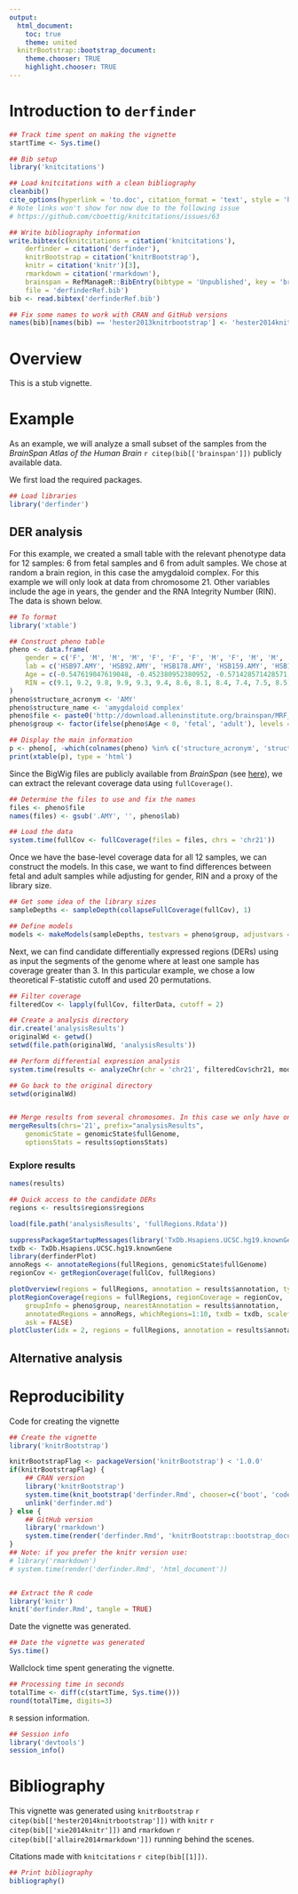 ```yaml
---
output:
  html_document:
    toc: true
    theme: united
  knitrBootstrap::bootstrap_document:
    theme.chooser: TRUE
    highlight.chooser: TRUE
---
```


<!--
%\VignetteEngine{knitr::rmarkdown}
%\VignetteIndexEntry{Introduction to derfinder}
-->

Introduction to `derfinder`
===========================

```r
## Track time spent on making the vignette
startTime <- Sys.time()

## Bib setup
library('knitcitations')

## Load knitcitations with a clean bibliography
cleanbib()
cite_options(hyperlink = 'to.doc', citation_format = 'text', style = 'html')
# Note links won't show for now due to the following issue
# https://github.com/cboettig/knitcitations/issues/63

## Write bibliography information
write.bibtex(c(knitcitations = citation('knitcitations'),
    derfinder = citation('derfinder'), 
    knitrBootstrap = citation('knitrBootstrap'), 
    knitr = citation('knitr')[3],
    rmarkdown = citation('rmarkdown'),
    brainspan = RefManageR::BibEntry(bibtype = 'Unpublished', key = 'brainspan', title = 'Atlas of the Developing Human Brain [Internet]. Funded by ARRA Awards 1RC2MH089921-01, 1RC2MH090047-01, and 1RC2MH089929-01.', author = 'BrainSpan', year = 2011, url = 'http://developinghumanbrain.org')),
    file = 'derfinderRef.bib')
bib <- read.bibtex('derfinderRef.bib')

## Fix some names to work with CRAN and GitHub versions
names(bib)[names(bib) == 'hester2013knitrbootstrap'] <- 'hester2014knitrbootstrap'
```


# Overview

This is a stub vignette.


# Example


As an example, we will analyze a small subset of the samples from the _BrainSpan Atlas of the Human Brain_ `r citep(bib[['brainspan']])` publicly available data. 

We first load the required packages.

```r
## Load libraries
library('derfinder')
```


## DER analysis

For this example, we created a small table with the relevant phenotype data for 12 samples: 6 from fetal samples and 6 from adult samples. We chose at random a brain region, in this case the amygdaloid complex. For this example we will only look at data from chromosome 21. Other variables include the age in years, the gender and the RNA Integrity Number (RIN). The data is shown below.

```r
## To format
library('xtable')

## Construct pheno table
pheno <- data.frame(
    gender = c('F', 'M', 'M', 'M', 'F', 'F', 'F', 'M', 'F', 'M', 'M', 'F'),
    lab = c('HSB97.AMY', 'HSB92.AMY', 'HSB178.AMY', 'HSB159.AMY', 'HSB153.AMY', 'HSB113.AMY', 'HSB130.AMY', 'HSB136.AMY', 'HSB126.AMY', 'HSB145.AMY', 'HSB123.AMY', 'HSB135.AMY'),
    Age = c(-0.547619047619048, -0.452380952380952, -0.571428571428571, -0.380952380952381, -0.666666666666667, -0.666666666666667, 21, 23, 30, 36, 37, 40),
    RIN = c(9.1, 9.2, 9.8, 9.9, 9.3, 9.4, 8.6, 8.1, 8.4, 7.4, 7.5, 8.5)
)
pheno$structure_acronym <- 'AMY'
pheno$structure_name <- 'amygdaloid complex'
pheno$file <- paste0('http://download.alleninstitute.org/brainspan/MRF_BigWig_Gencode_v10/bigwig/', pheno$lab, '.bw')
pheno$group <- factor(ifelse(pheno$Age < 0, 'fetal', 'adult'), levels = c('fetal', 'adult'))

## Display the main information
p <- pheno[, -which(colnames(pheno) %in% c('structure_acronym', 'structure_name', 'file'))]
print(xtable(p), type = 'html')
```

Since the BigWig files are publicly available from _BrainSpan_ (see [here](http://download.alleninstitute.org/brainspan/MRF_BigWig_Gencode_v10/bigwig/)), we can extract the relevant coverage data using `fullCoverage()`.

```r
## Determine the files to use and fix the names
files <- pheno$file
names(files) <- gsub('.AMY', '', pheno$lab)

## Load the data
system.time(fullCov <- fullCoverage(files = files, chrs = 'chr21'))
```

Once we have the base-level coverage data for all 12 samples, we can construct the models. In this case, we want to find differences between fetal and adult samples while adjusting for gender, RIN and a proxy of the library size.

```r
## Get some idea of the library sizes
sampleDepths <- sampleDepth(collapseFullCoverage(fullCov), 1)

## Define models
models <- makeModels(sampleDepths, testvars = pheno$group, adjustvars = pheno[, c('gender', 'RIN')])
```

Next, we can find candidate differentially expressed regions (DERs) using as input the segments of the genome where at least one sample has coverage greater than 3. In this particular example, we chose a low theoretical F-statistic cutoff and used 20 permutations.

```r
## Filter coverage
filteredCov <- lapply(fullCov, filterData, cutoff = 2)

## Create a analysis directory
dir.create('analysisResults')
originalWd <- getwd()
setwd(file.path(originalWd, 'analysisResults'))

## Perform differential expression analysis
system.time(results <- analyzeChr(chr = 'chr21', filteredCov$chr21, models, groupInfo = pheno$group, writeOutput = TRUE, cutoffFstat = 1e-02, nPermute = 20, seeds = 20140923 + seq_len(20), returnOutput = TRUE))
```

```r
## Go back to the original directory
setwd(originalWd)


## Merge results from several chromosomes. In this case we only have one.
mergeResults(chrs='21', prefix="analysisResults",
    genomicState = genomicState$fullGenome, 
    optionsStats = results$optionsStats)

```


### Explore results

```r
names(results)

## Quick access to the candidate DERs
regions <- results$regions$regions

load(file.path('analysisResults', 'fullRegions.Rdata'))

suppressPackageStartupMessages(library('TxDb.Hsapiens.UCSC.hg19.knownGene'))
txdb <- TxDb.Hsapiens.UCSC.hg19.knownGene
library(derfinderPlot)
annoRegs <- annotateRegions(fullRegions, genomicState$fullGenome)
regionCov <- getRegionCoverage(fullCov, fullRegions)

plotOverview(regions = fullRegions, annotation = results$annotation, type = 'fwer')
plotRegionCoverage(regions = fullRegions, regionCoverage = regionCov, 
    groupInfo = pheno$group, nearestAnnotation = results$annotation, 
    annotatedRegions = annoRegs, whichRegions=1:10, txdb = txdb, scalefac = 1, 
    ask = FALSE)
plotCluster(idx = 2, regions = fullRegions, annotation = results$annotation, coverageInfo = fullCov$chr21, txdb = txdb, groupInfo = pheno$group, titleUse = 'fwer')
```


## Alternative analysis






# Reproducibility

Code for creating the vignette

```r
## Create the vignette
library('knitrBootstrap') 

knitrBootstrapFlag <- packageVersion('knitrBootstrap') < '1.0.0'
if(knitrBootstrapFlag) {
    ## CRAN version
    library('knitrBootstrap')
    system.time(knit_bootstrap('derfinder.Rmd', chooser=c('boot', 'code'), show_code = TRUE))
    unlink('derfinder.md')
} else {
    ## GitHub version
    library('rmarkdown')
    system.time(render('derfinder.Rmd', 'knitrBootstrap::bootstrap_document'))
}
## Note: if you prefer the knitr version use:
# library('rmarkdown')
# system.time(render('derfinder.Rmd', 'html_document'))


## Extract the R code
library('knitr')
knit('derfinder.Rmd', tangle = TRUE)
```

Date the vignette was generated.

```r
## Date the vignette was generated
Sys.time()
```

Wallclock time spent generating the vignette.

```r
## Processing time in seconds
totalTime <- diff(c(startTime, Sys.time()))
round(totalTime, digits=3)
```

`R` session information.

```r
## Session info
library('devtools')
session_info()
```

# Bibliography

This vignette was generated using `knitrBootstrap` `r citep(bib[['hester2014knitrbootstrap']])`
with `knitr` `r citep(bib[['xie2014knitr']])` and `rmarkdown` `r citep(bib[['allaire2014rmarkdown']])` running behind the scenes.

Citations made with `knitcitations` `r citep(bib[[1]])`.

```r
## Print bibliography
bibliography()
```
